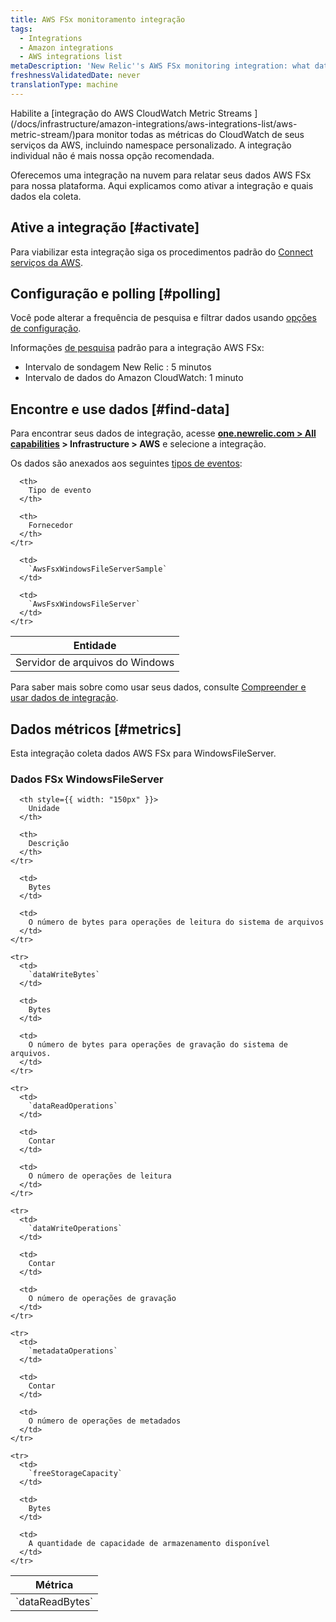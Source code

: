 ```yaml
---
title: AWS FSx monitoramento integração
tags:
  - Integrations
  - Amazon integrations
  - AWS integrations list
metaDescription: 'New Relic''s AWS FSx monitoring integration: what data it reports, and how to enable it.'
freshnessValidatedDate: never
translationType: machine
---
```


<Callout variant="important">
  Habilite a [integração do AWS CloudWatch Metric Streams ](/docs/infrastructure/amazon-integrations/aws-integrations-list/aws-metric-stream/)para monitor todas as métricas do CloudWatch de seus serviços da AWS, incluindo namespace personalizado. A integração individual não é mais nossa opção recomendada.
</Callout>

Oferecemos uma integração na nuvem para relatar seus dados AWS FSx para nossa plataforma. Aqui explicamos como ativar a integração e quais dados ela coleta.

## Ative a integração [#activate]

Para viabilizar esta integração siga os procedimentos padrão do [Connect serviços da AWS](/docs/infrastructure/infrastructure-integrations/getting-started/connect-aws-integrations-infrastructure).

## Configuração e polling [#polling]

Você pode alterar a frequência de pesquisa e filtrar dados usando [opções de configuração](/docs/integrations/new-relic-integrations/getting-started/configure-polling-frequency-data-collection-cloud-integrations).

Informações [de pesquisa](/docs/infrastructure/amazon-integrations/aws-integrations-list/aws-polling-intervals-infrastructure-integrations) padrão para a integração AWS FSx:

* Intervalo de sondagem New Relic : 5 minutos
* Intervalo de dados do Amazon CloudWatch: 1 minuto

## Encontre e use dados [#find-data]

Para encontrar seus dados de integração, acesse <DoNotTranslate>**[one.newrelic.com > All capabilities](https://one.newrelic.com/all-capabilities) > Infrastructure > AWS**</DoNotTranslate> e selecione a integração.

Os dados são anexados aos seguintes [tipos de eventos](/docs/data-apis/understand-data/new-relic-data-types/#event-data):

<table>
  <thead>
    <tr>
      <th>
        Entidade
      </th>

      <th>
        Tipo de evento
      </th>

      <th>
        Fornecedor
      </th>
    </tr>
  </thead>

  <tbody>
    <tr>
      <td>
        Servidor de arquivos do Windows
      </td>

      <td>
        `AwsFsxWindowsFileServerSample`
      </td>

      <td>
        `AwsFsxWindowsFileServer`
      </td>
    </tr>
  </tbody>
</table>

Para saber mais sobre como usar seus dados, consulte [Compreender e usar dados de integração](/docs/infrastructure/integrations/find-use-infrastructure-integration-data).

## Dados métricos [#metrics]

Esta integração coleta dados AWS FSx para WindowsFileServer.

### Dados FSx WindowsFileServer

<table>
  <thead>
    <tr>
      <th style={{ width: "275px" }}>
        Métrica
      </th>

      <th style={{ width: "150px" }}>
        Unidade
      </th>

      <th>
        Descrição
      </th>
    </tr>
  </thead>

  <tbody>
    <tr>
      <td>
        `dataReadBytes`
      </td>

      <td>
        Bytes
      </td>

      <td>
        O número de bytes para operações de leitura do sistema de arquivos
      </td>
    </tr>

    <tr>
      <td>
        `dataWriteBytes`
      </td>

      <td>
        Bytes
      </td>

      <td>
        O número de bytes para operações de gravação do sistema de arquivos.
      </td>
    </tr>

    <tr>
      <td>
        `dataReadOperations`
      </td>

      <td>
        Contar
      </td>

      <td>
        O número de operações de leitura
      </td>
    </tr>

    <tr>
      <td>
        `dataWriteOperations`
      </td>

      <td>
        Contar
      </td>

      <td>
        O número de operações de gravação
      </td>
    </tr>

    <tr>
      <td>
        `metadataOperations`
      </td>

      <td>
        Contar
      </td>

      <td>
        O número de operações de metadados
      </td>
    </tr>

    <tr>
      <td>
        `freeStorageCapacity`
      </td>

      <td>
        Bytes
      </td>

      <td>
        A quantidade de capacidade de armazenamento disponível
      </td>
    </tr>
  </tbody>
</table>